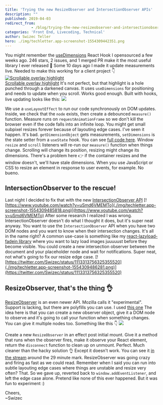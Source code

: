 ```yaml
---
title: 'Trying the new ResizeObserver and IntersectionObserver APIs'
description: ""
published: 2019-04-03
redirect_from: 
            - /blog/trying-the-new-resizeobserver-and-intersectionobserver-apis/swizec/9005
categories: 'Front End, Livecoding, Technical'
author: Swizec Teller
hero: ./img/techletter.app-screenshot-1554309442351.png
---
```

You might remember the [useDimensions](https://github.com/Swizec/useDimensions) React Hook I opensourced a few weeks ago. 246 stars, 2 issues, and 1 merged PR make it the most useful library I ever released 💪 Some 10 days ago I made it update measurements live. Needed to make this working for a client project 👇 [![Scrollable overlay highlight](https://i.imgur.com/8kYM6gu.gif)  
Scrollable overlay highlight](./img/8kYM6gu.gif) It's not perfect, but that highlight is a hole punched through a darkened canvas. It uses `useDimensions` for positioning and needs to update when you scroll. Works good enough. Built with hooks, live updating looks like this: [![](./img/techletter.app-screenshot-1554309442351.png)](https://carbon.now.sh/?bg=rgba(255,255,255,1)&t=seti&l=javascript&ds=true&wc=true&wa=true&pv=48px&ph=32px&ln=false&code=useLayoutEffect(()%20%3D%3E%20%7B%0A%20%20%20%20if%20(node)%20%7B%0A%20%20%20%20%20%20%20%20const%20measure%20%3D%20()%20%3D%3E%0A%20%20%20%20%20%20%20%20%20%20%20%20window.requestAnimationFrame(()%20%3D%3E%0A%20%20%20%20%20%20%20%20%20%20%20%20%20%20%20%20setDimensions(getDimensionObject(node))%0A%20%20%20%20%20%20%20%20%20%20%20%20)%3B%0A%20%20%20%20%20%20%20%20measure()%3B%0A%0A%20%20%20%20%20%20%20%20window.addEventListener(%22resize%22%2C%20measure)%3B%0A%20%20%20%20%20%20%20%20window.addEventListener(%22scroll%22%2C%20measure)%3B%0A%0A%20%20%20%20%20%20%20%20return%20()%20%3D%3E%20%7B%0A%20%20%20%20%20%20%20%20%20%20%20%20window.removeEventListener(%22resize%22%2C%20measure)%3B%0A%20%20%20%20%20%20%20%20%20%20%20%20window.removeEventListener(%22scroll%22%2C%20measure)%3B%0A%20%20%20%20%20%20%20%20%7D%3B%0A%20%20%20%20%7D%0A%7D%2C%20%5Bnode%5D)%3B%0A)



We use a `useLayoutEffect` to run our code synchronously on DOM updates. Inside, we check that the `node` exists, then create a debounced `measure()` function. Measure runs on `requestAnimationFrame` so we don't kill the browser even if the code falls into an infinite loop. You might get small subpixel resizes forever because of layouting edge cases. I've seen it happen. It's bad. `getDimensionObject` gets measurements, `setDimensions` is the state setter from a `useState` hook. You can see [full code here](https://github.com/Swizec/useDimensions/blob/master/src/index.js). Window `resize` and `scroll` listeners will re-run our `measure()` function when things change. Scrolling will change its position, resizing might change its dimensions. There's a problem here 👉 if the container resizes and the window doesn't, we'll have stale dimensions. When you use JavaScript or CSS to resize an element in response to user events, for example. No bueno.

## IntersectionObserver to the rescue!

Last night I decided to fix that with the new [IntersectionObserver API](https://developer.mozilla.org/en-US/docs/Web/API/Intersection_Observer_API) [![https://www.youtube.com/watch?v=uSmd6VMEMTo](./img/techletter.app-screenshot-1554309485818.png)](https://www.youtube.com/watch?v=uSmd6VMEMTo) After some research I realized I was wrong. IntersectionObserver doesn't do what I thought it does, but it's super neat anyway. You want to use the `IntersectionObserver` API when you have two DOM nodes and you want to know when their intersection changes. It's all in the name right? A common use-case is something like my [react-lazyload-fadein library](https://github.com/Swizec/react-lazyload-fadein) where you want to lazy load images juuuuust before they become visible. You could create a new intersection observer between the document and your placeholder node and wait for notifications. Super neat, not what's going to fix our resize edge case. [![https://twitter.com/Swizec/status/1113313756325355520](./img/techletter.app-screenshot-1554309486281.png)](https://twitter.com/Swizec/status/1113313756325355520)

## ResizeObserver, that's the thing 👌

[ResizeObserver](https://developer.mozilla.org/en-US/docs/Web/API/ResizeObserver) is an even newer API. Mozilla calls it "experimental". Support is lacking, but there are polyfills you can use. I used [this one](https://www.npmjs.com/package/resize-observer-polyfill) The idea here is that you can create a new observer object, give it a DOM node to observe and it's going to call your function when something changes. You can give it multiple nodes too. Something like this 👇 [![](./img/techletter.app-screenshot-1554309485677.png)](https://carbon.now.sh/?bg=rgba(255,255,255,1)&t=seti&l=javascript&ds=true&wc=true&wa=true&pv=48px&ph=32px&ln=false&code=function%20Observed()%20%7B%0A%20%20%20%20const%20ref%20%3D%20useRef()%3B%0A%20%20%20%20useEffect(()%20%3D%3E%20%7B%0A%20%20%20%20%20%20%20%20const%20ro%20%3D%20new%20ResizeObserver(entries%20%3D%3E%20%7B%0A%20%20%20%20%20%20%20%20%20%20%20%20const%20node%20%3D%20entries%5B0%5D.target%3B%0A%20%20%20%20%20%20%20%20%20%20%20%20%2F%2F%20do%20whatever%20with%20new%20size%0A%20%20%20%20%20%20%20%20%7D)%0A%20%20%20%20%20%20%20%20ro.observe(ref.current)%3B%0A%20%20%20%20%20%20%20%20return%20ro.disconnect%3B%0A%20%20%20%20%7D%2C%20%5B%5D)%0A%0A%20%20%20%20return%20%3Cdiv%20ref%3D%7Bref%7D%3E...%3C%2Fdiv%3E%0A%7D%0A)



Create a new `ResizeObserver` in an effect post initial mount. Give it a method that runs when the observer fires, make it observe your React element, return the `disconnect` function to clean up on unmount. Perfect. Much cleaner than the hacky solution 👌 Except it doesn't work. You can see it [in the stream](https://youtu.be/uSmd6VMEMTo?t=1756) around the 29 minute mark. ResizeObserver was going crazy and firing as fast as we could read. Remember when I said you can run into subtle layouting edge cases where things are unstable and resize very often? That. So we gave up, reverted back to `window.addEventListener`, and left the edge case alone. Pretend like none of this ever happened. But it was fun to experiment :)

Cheers,  
~Swizec